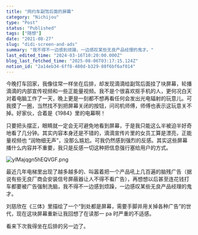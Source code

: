 ```yaml
---
title: "网约车副驾后面的屏幕"
category: "Nichijou"
type: "Post"
status: "Published"
tags: ["随想"]
date: "2021-08-27"
slug: "didi-screen-and-ads"
summary: "我不得不一边感到烦躁，一边感叹某些无良产品经理的鬼才。"
last_edited_time: "2024-03-16T10:20:00.000Z"
blog_last_fetched_time: "2025-08-06T03:17:15.124Z"
notion_id: "2a14eb34-6ff8-480d-b329-80f6bf6af014"
---
```



今晚打车回家，我像往常一样坐在后排，却发现滴滴给副驾后面挂了块屏幕，轮播滴滴的内部宣传视频和一些正能量视频。我不是个很喜欢抠手机的人，更何况白天对着电脑工作了一天，晚上更是一刻都不想再看任何会发出光电辐射的玩意儿。可我摸了一圈，当然找不到把屏幕关闭的按钮，问司机师傅，师傅也表示这玩意关不掉。好家伙，合着是《1984》里的电幕啊！


只要把头摆正，眼睛就一定会无可避免地看到屏幕，于是我只能这么半被迫半好奇地看了几分钟。其实内容本身还是不错的，滴滴宣传片里的女员工算是漂亮，正能量视频也 “润物细无声”，没那么尴尬。可我仍然感到强烈的反感。其实这些屏幕播什么内容并不重要，我只是反感一切这种把信息强行塞给用户的方式。


![ylMajqgn5hEQVGF.png](https://cdn.sa.net/2024/03/16/ylMajqgn5hEQVGF.png)


最近几年电梯里出现了越多越多的、叫嚣着把一个产品吼上几百遍的脑残广告（据说有些无良厂商会安装信号屏蔽器让人不得不看广告），再想想以后甚至连花钱打车都要被广告强制洗脑，我不得不一边感到烦躁，一边感叹某些无良产品经理的鬼才。


刘慈欣在《三体》里描绘了一个“到处都是屏幕，需要手脚并用关掉各种广告”的世代，现在这块屏幕重新让我回想了在读那一 pa 时严重的不适感。


看来下次我得坐在后排的另一边了。

